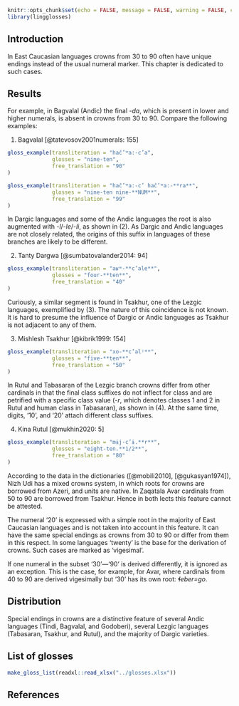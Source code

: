 ```r
knitr::opts_chunk$set(echo = FALSE, message = FALSE, warning = FALSE, comment = '')
library(lingglosses)
```

## Introduction

In East Caucasian languages crowns from 30 to 90 often have unique endings instead of the usual numeral marker. This chapter is dedicated to such cases.

## Results

For example, in Bagvalal (Andic) the final -*da*, which is present in lower and higher numerals, is absent in crowns from 30 to 90. Compare the following examples:

(@) Bagvalal [@tatevosov2001numerals: 155]
```r
gloss_example(transliteration = "hač’ʷa:-c’a",
              glosses = "nine-ten",
              free_translation = "90"
)
```
```r
gloss_example(transliteration = "hač’ʷa:-c’ hač’ʷa:-**ra**",
              glosses = "nine-ten nine-**NUM**",
              free_translation = "99"
)
```

In Dargic languages and some of the Andic languages the root is also augmented with -*l*/-*le*/-*li*, as shown in (@tanty_40). As Dargic and Andic languages are not closely related, the origins of this suffix in languages of these branches are likely to be different.

(@tanty_40) Tanty Dargwa [@sumbatovalander2014: 94]
```r
gloss_example(transliteration = "aʁʷ-**c’ale**",
              glosses = "four-**ten**",
              free_translation = "40"
)
```

Curiously, a similar segment is found in Tsakhur, one of the Lezgic languages, exemplified by (@tsakhur_50). The nature of this coincidence is not known. It is hard to presume the influence of Dargic or Andic languages as Tsakhur is not adjacent to any of them.

(@tsakhur_50) Mishlesh Tsakhur [@kibrik1999: 154]
```r
gloss_example(transliteration = "xo-**c’alʲ**",
              glosses = "five-**ten**",
              free_translation = "50"
)
```

In Rutul and Tabasaran of the Lezgic branch crowns differ from other cardinals in that the final class suffixes do not inflect for class and are petrified with a specific class value (-*r*, which denotes classes 1 and 2 in Rutul and human class in Tabasaran), as shown in (@rutul_80). At the same time, digits, ‘10’, and ‘20’ attach different class suffixes.

(@rutul_80) Kina Rutul [@mukhin2020: 5]
```r
gloss_example(transliteration = "mɨj-c’ɨ.**r**",
              glosses = "eight-ten.**1/2**",
              free_translation = "80"
)
```

According to the data in the dictionaries ([@mobili2010], [@gukasyan1974]), Nizh Udi has a mixed crowns system, in which roots for crowns are borrowed from Azeri, and units are native. In Zaqatala Avar cardinals from 50 to 90 are borrowed from Tsakhur. Hence in both lects this feature cannot be attested.

The numeral ‘20’ is expressed with a simple root in the majority of East Caucasian languages and is not taken into account in this feature. It can have the same special endings as crowns from 30 to 90 or differ from them in this respect. In some languages ‘twenty’ is the base for the derivation of crowns. Such cases are marked as ‘vigesimal’.

If one numeral in the subset ‘30’—‘90’ is derived differently, it is ignored as an exception. This is the case, for example, for Avar, where cardinals from 40 to 90 are derived vigesimally but ‘30’ has its own root: *ɬeber=go*.

## Distribution

Special endings in crowns are a distinctive feature of several Andic languages (Tindi, Bagvalal, and Godoberi), several Lezgic languages (Tabasaran, Tsakhur, and Rutul), and the majority of Dargic varieties.

## List of glosses {-}

```r
make_gloss_list(readxl::read_xlsx("../glosses.xlsx"))
```

## References {-}
